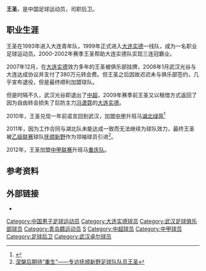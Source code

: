 {{noteta|G1=足球}}{{Football player infobox
| playername = 王圣
| fullname = 王圣
| englishfullname = Wang Sheng
| countryofbirth = {{CHN}}
| cityofbirth = [[山东|山东]][[青岛|青岛]]
| dateofbirth = {{birth date and age|1981|8|1}}
| height = {{height|m=1.85}}
| position = 后卫
| currentclub = 已退役
| clubnumber = 
| youthyears = 1993－1996年<br/>1996－1998年
| youthclubs = 大连青年队<br/>大连万达
| years = 1999－2007年<br/>2008年<br/>2009年<br/>2010年<br/>2011年<br/>2012年
| clubs = [[大连实德|大连实德]]<br/>[[湖北武汉职业足球俱乐部|武汉光谷]]<br/>→[[大连实德|大连实德]]''(租借)''<br/>[[湖北绿茵|湖北绿茵]]<br/>[[抚顺新野足球俱乐部|抚顺新野]]<br/>[[重庆足球俱乐部|重庆队]]
| caps(goals) = 184 (15)<br/>9 (2)<br/>12 (0)
| nationalyears = 2007年
| nationalteam = {{fb|CHN}}
| nationalcaps(goals) = 1 (0)
| pcupdate = 2012-02-21
| ntupdate = 2012-02-21
}}
'''王圣'''{{BD|1981年|8月1日|||W}}，是中国足球运动员，司职后卫。

==职业生涯==
王圣在1993年进入大连青年队，1999年正式进入[[大连实德|大连实德]]一线队，成为一名职业足球运动员。2000-2002年赛季王圣帮助大连实德队实现三连冠霸业。

2007年12月，在[[大连实德|大连实德]]效力多年的王圣被俱乐部挂牌，2008年1月武汉光谷与大连达成协议并支付了380万元转会费。但王圣之后因故迟迟未与俱乐部签约，几乎宣布退役，但是最终顺利加盟球队。

但是时隔不久，武汉光谷即退出了[[中超|中超]]，2009年赛季前王圣又以租借方式返回了因为自由转会损失了后防主力[[冯潇霆|冯潇霆]]的[[大连实德|大连实德]]。

2010年，王圣兑现一年前诺言回到武汉，加盟[[中甲|中甲]]升班马[[湖北绿茵|湖北绿茵]]<ref>{{Cite web |url=http://sports.sina.com.cn/b/2010-02-20/22034846713.shtml |title=王圣重返武汉：回到这里没有陌生感 兑现一年前诺言 |accessdate=2010-02-21 |archive-date=2010-02-24 |archive-url=https://web.archive.org/web/20100224163206/http://sports.sina.com.cn/b/2010-02-20/22034846713.shtml |dead-url=no }}</ref>

2011年，因为工作合同与湖北队未能达成一致而无法继续为球队效力，最终王圣被[[中国足球乙级联赛|乙级联赛]]球队[[抚顺新野足球俱乐部|抚顺新野]]作为领袖球员引进<ref>[http://sports.cqnews.net/html/2011-05/16/content_6351900.htm 涅槃后期待“重生”——专访抚顺新野足球队队员王圣]{{dead link|date=2018年3月 |bot=InternetArchiveBot |fix-attempted=yes }}</ref>。

2012年，王圣加盟[[中甲联赛|中甲联赛]]升班马[[重庆足球俱乐部|重庆队]]。

==参考资料==
{{reflist}}

==外部链接==
* {{FIFA player|181029}}

{{2008年武汉光谷名单}}
{{2009年大连实德名单}}
{{2010湖北東方國旅名單}}
{{2011年中甲分类名单武汉}}
{{2012年中甲分类名单重足}}

{{DEFAULTSORT:WANG Sheng}}
[[Category:中国男子足球运动员|Category:中国男子足球运动员]]
[[Category:大连实德球员|Category:大连实德球员]]
[[Category:武汉足球俱乐部球员|Category:武汉足球俱乐部球员]]
[[Category:青岛籍运动员|Category:青岛籍运动员]]
[[Category:王姓|S]]
[[Category:中超球员|Category:中超球员]]
[[Category:中甲球员|Category:中甲球员]]
[[Category:足球后卫|Category:足球后卫]]
[[Category:武汉卓尔球员|Category:武汉卓尔球员]]